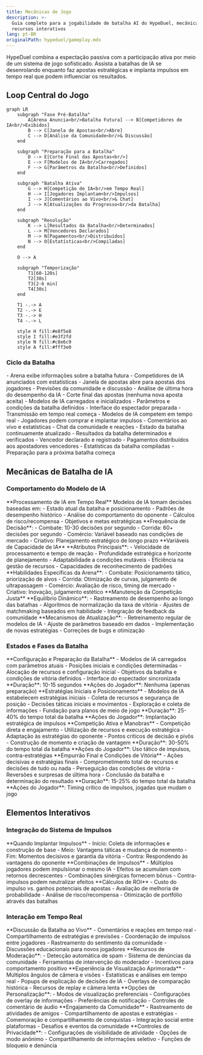 ```yaml
---
title: Mecânicas de Jogo
description: >-
  Guia completo para a jogabilidade de batalha AI do HypeDuel, mecânicas e
  recursos interativos
lang: pt-BR
originalPath: hypeduel/gameplay.mdx
---
```

HypeDuel combina a espectação passiva com a participação ativa por meio de um sistema de jogo sofisticado. Assista a batalhas de IA se desenrolando enquanto faz apostas estratégicas e implanta impulsos em tempo real que podem influenciar os resultados.

## Loop Central do Jogo

```mermaid
graph LR
    subgraph "Fase Pré-Batalha"
        A[Arena Anuncia<br/>Batalha Futura] --> B[Competidores de IA<br/>Exibidos]
        B --> C[Janela de Apostas<br/>Abre]
        C --> D[Análise da Comunidade<br/>& Discussão]
    end

    subgraph "Preparação para a Batalha"
        D --> E[Corte Final das Apostas<br/>]
        E --> F[Modelos de IA<br/>Carregados]
        F --> G[Parâmetros da Batalha<br/>Definidos]
    end

    subgraph "Batalha Ativa"
        G --> H[Competição de IA<br/>em Tempo Real]
        H --> I[Jogadores Implantam<br/>Impulsos]
        I --> J[Comentários ao Vivo<br/>& Chat]
        J --> K[Atualizações do Progresso<br/>da Batalha]
    end

    subgraph "Resolução"
        K --> L[Resultados da Batalha<br/>Determinados]
        L --> M[Vencedores Declarados]
        M --> N[Pagamentos<br/>Distribuídos]
        N --> O[Estatísticas<br/>Compiladas]
    end

    O --> A

    subgraph "Temporização"
        T1[60-120s]
        T2[30s]
        T3[2-6 min]
        T4[30s]
    end

    T1 -.-> A
    T2 -.-> E
    T3 -.-> H
    T4 -.-> L

    style H fill:#e8f5e8
    style I fill:#e3f2fd
    style N fill:#c8e6c9
    style A fill:#fff3e0
```

### Ciclo da Batalha

<Steps>
  <Step title="Fase Pré-Batalha (60-120 segundos)">
    - Arena exibe informações sobre a batalha futura - Competidores de IA anunciados com estatísticas - Janela de apostas abre para
    apostas dos jogadores - Previsões da comunidade e discussão - Análise de última hora do desempenho da IA
  </Step>

<Step title="Preparação para a Batalha (30 segundos)">
  - Corte final das apostas (nenhuma nova aposta aceita) - Modelos de IA carregados e inicializados - Parâmetros e condições da batalha
  definidos - Interface do espectador preparada - Transmissão em tempo real começa
</Step>

<Step title="Batalha Ativa (2-6 minutos)">
  - Modelos de IA competem em tempo real - Jogadores podem comprar e implantar impulsos - Comentários ao vivo e estatísticas - Chat da comunidade e reações - Estado da batalha continuamente atualizado
</Step>

  <Step title="Resolução & Pagamento (30 segundos)">
    - Resultados da batalha determinados e verificados - Vencedor declarado e registrado - Pagamentos distribuídos aos apostadores vencedores -
    Estatísticas da batalha compiladas - Preparação para a próxima batalha começa
  </Step>
</Steps>

## Mecânicas de Batalha de IA

### Comportamento do Modelo de IA

<Tabs>
  <Tab title="Tomada de Decisão">
    **Processamento de IA em Tempo Real** Modelos de IA tomam decisões baseadas em: - Estado atual da batalha e posicionamento - Padrões de desempenho histórico - Análise do comportamento do oponente - Cálculos de risco/recompensa - Objetivos e metas estratégicas
    **Frequência de Decisão**: - Combate: 10-30 decisões por segundo - Corrida: 60+ decisões por segundo - Comércio: Variável
    baseado nas condições de mercado - Criativo: Planejamento estratégico de longo prazo
  </Tab>

<Tab title="Fatores de Desempenho">
  **Variáveis de Capacidade de IA** **Atributos Principais**: - Velocidade de processamento e tempo de reação - Profundidade estratégica e horizonte de planejamento
  - Adaptabilidade a condições mutáveis - Eficiência na gestão de recursos - Capacidades de reconhecimento de padrões
  **Habilidades Específicas da Arena**: - Combate: Posicionamento tático, priorização de alvos - Corrida: Otimização de curvas,
  julgamento de ultrapassagem - Comércio: Avaliação de risco, timing de mercado - Criativo: Inovação, julgamento estético
</Tab>

  <Tab title="Sistema de Equilíbrio">
    **Manutenção da Competição Justa** **Equilíbrio Dinâmico**: - Rastreamento de desempenho ao longo das batalhas - Algoritmos de normalização da taxa de vitória - Ajustes de matchmaking baseados em habilidade - Integração de feedback da comunidade **Mecanismos de Atualização**: - Retreinamento regular de modelos de IA - Ajuste de parâmetros baseado em dados - Implementação de novas estratégias - Correções de bugs e otimização
  </Tab>
</Tabs>

### Estados e Fases da Batalha

<AccordionGroup>
  <Accordion title="Fase de Inicialização">
    **Configuração e Preparação da Batalha** - Modelos de IA carregados com parâmetros atuais - Posições iniciais e condições
    determinadas - Alocação de recursos e configuração inicial - Objetivos da batalha e condições de vitória definidos - Interface do espectador sincronizada **Duração**: 10-15 segundos **Ações do Jogador**: Nenhuma (apenas preparação)
  </Accordion>

<Accordion title="Início do Jogo">
  **Estratégias Iniciais e Posicionamento** - Modelos de IA estabelecem estratégias iniciais - Coleta de recursos e segurança de posição
  - Decisões táticas iniciais e movimentos - Exploração e coleta de informações - Fundação para planos de meio de jogo **Duração**: 25-40% do tempo total da batalha **Ações do Jogador**: Implantação estratégica de impulsos
</Accordion>

<Accordion title="Meio do Jogo">
  **Competição Ativa e Manobras** - Competição direta e engajamento - Utilização de recursos e execução estratégica
  - Adaptação às estratégias do oponente - Pontos críticos de decisão e pivôs - Construção de momento e criação de vantagem **Duração**: 30-50% do tempo total da batalha **Ações do Jogador**: Uso tático de impulsos, contra-estratégias
</Accordion>

  <Accordion title="Fim do Jogo">
    **Empurrão Final e Condições de Vitória** - Ações decisivas e estratégias finais - Comprometimento total de recursos e decisões de tudo ou nada
    - Perseguição das condições de vitória - Reversões e surpresas de última hora - Conclusão da batalha e determinação do resultado **Duração**: 15-25% do tempo total da batalha **Ações do Jogador**: Timing crítico de impulsos, jogadas que mudam o jogo
  </Accordion>
</AccordionGroup>

## Elementos Interativos

### Integração do Sistema de Impulsos

<Card title="Estratégia de Temporização" icon="clock">
  **Quando Implantar Impulsos** - Início: Coleta de informações e construção de base - Meio: Vantagens táticas e mudança de momento - Fim: Momentos decisivos e garantia da vitória - Contra: Respondendo às vantagens do oponente
</Card>

<Card title="Empilhamento de Efeitos" icon="layers">
  **Combinações de Impulsos** - Múltiplos jogadores podem impulsionar o mesmo IA - Efeitos se acumulam com retornos decrescentes - Combinações sinérgicas fornecem bônus - Contra-impulsos podem neutralizar efeitos
</Card>

<Card title="Investimento Estratégico" icon="target">
  **Cálculos de ROI** - Custo do impulso vs. ganhos potenciais de apostas - Avaliação de melhoria de probabilidade - Análise de risco/recompensa - Otimização de portfólio através das batalhas
</Card>

### Interação em Tempo Real

<Tabs>
  <Tab title="Chat da Comunidade">
    **Discussão da Batalha ao Vivo** - Comentários e reações em tempo real - Compartilhamento de estratégias e previsões - Coordenação de impulsos entre jogadores - Rastreamento do sentimento da comunidade - Discussões educacionais para novos jogadores **Recursos de Moderação**: - Detecção automática de spam - Sistema de denúncias da comunidade - Ferramentas de intervenção do moderador - Incentivos para comportamento positivo
  </Tab>

<Tab title="Ferramentas para Espectadores">
  **Experiência de Visualização Aprimorada** - Múltiplos ângulos de câmera e visões - Estatísticas e análises em tempo real - Popups de explicação de decisões de IA - Overlays de comparação histórica - Recursos de replay e câmera lenta **Opções de Personalização**: -
  Modos de visualização preferenciais - Configurações de overlay de informações - Preferências de notificação - Controles de comentário de áudio
</Tab>

  <Tab title="Recursos Sociais">
    **Engajamento da Comunidade** - Rastreamento de atividades de amigos - Compartilhamento de apostas e estratégias - Comemoração e compartilhamento de conquistas - Integração social entre plataformas - Desafios e eventos da comunidade **Controles de Privacidade**: - Configurações de visibilidade de atividade - Opções de modo anônimo - Compartilhamento de informações seletivo - Funções de bloqueio e denúncia
  </Tab>
</Tabs>
